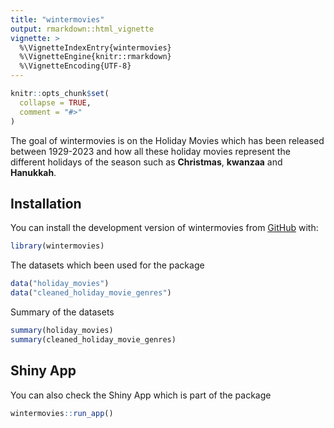 ```yaml
---
title: "wintermovies"
output: rmarkdown::html_vignette
vignette: >
  %\VignetteIndexEntry{wintermovies}
  %\VignetteEngine{knitr::rmarkdown}
  %\VignetteEncoding{UTF-8}
---
```


```r
knitr::opts_chunk$set(
  collapse = TRUE,
  comment = "#>"
)
```

The goal of wintermovies is on the Holiday Movies which has been released between 1929-2023 and how all these holiday movies represent the different holidays of the season such as **Christmas**, **kwanzaa** and **Hanukkah**. 

## Installation

You can install the development version of wintermovies from [GitHub](https://github.com/ETC5523-2024/assignment-4-packages-and-shiny-apps-dulith4/tree/main/wintermovies) with:


```r
library(wintermovies)
```


The datasets which been used for the package
```r
data("holiday_movies")
data("cleaned_holiday_movie_genres")
```


Summary of the datasets
```r
summary(holiday_movies)
summary(cleaned_holiday_movie_genres)
```


## Shiny App

You can also check the Shiny App which is part of the package 

```r
wintermovies::run_app()
```

